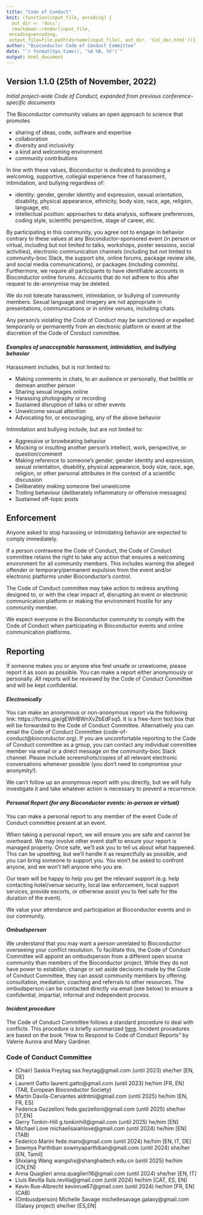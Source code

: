 ```yaml
---
title: "Code of Conduct"
knit: (function(input_file, encoding) {
  out_dir <- 'docs';
  rmarkdown::render(input_file,
 encoding=encoding,
 output_file=file.path(dirname(input_file), out_dir, 'CoC_doc.html'))})
author: "Bioconductor Code of Conduct Committee"
date: "`r format(Sys.time(), '%d %B, %Y')`"
output: html_document
---
```


## Version 1.1.0 (25th of November, 2022)

_Initial project-wide Code of Conduct, expanded from previous conference-specific documents_

The Bioconductor community values
an open approach to science that promotes 

* sharing of ideas, code, software and expertise
* collaboration
* diversity and inclusivity
* a kind and welcoming environment
* community contributions

In line with these values, Bioconductor is dedicated to providing a welcoming, supportive, collegial experience free of harassment, intimidation, and bullying regardless of:

* identity: gender, gender identity and expression, sexual orientation, disability, physical appearance, ethnicity, body size, race, age, religion, language, etc.
* intellectual position: approaches to data analysis, software preferences, coding style, scientific perspective, stage of career, etc.

By participating in this community, you agree not to engage in behavior contrary to these values at any Bioconductor-sponsored event (in person or virtual, including but not limited to talks, workshops, poster sessions, social activities), electronic communication channels (including but not limited to community-bioc Slack, the support site, online forums, package review site, and social media communications), or packages (including commits). Furthermore, we require all participants to have identifiable accounts in Bioconductor online forums. Accounts that do not adhere to this after request to de-anonymise may be deleted.

We do not tolerate harassment, intimidation, or bullying of community members. Sexual language and imagery are not appropriate in presentations, communications or in online venues, including chats.

Any person/s violating the Code of Conduct may be sanctioned or expelled temporarily or permanently from an electronic platform or event at the discretion of the Code of Conduct committee.

#### _Examples of unacceptable harassment, intimidation, and bullying behavior_

Harassment includes, but is not limited to:

* Making comments in chats, to an audience or personally, that belittle or demean another person
* Sharing sexual images online
* Harassing photography or recording
* Sustained disruption of talks or other events
* Unwelcome sexual attention
* Advocating for, or encouraging, any of the above behavior

Intimidation and bullying include, but are not limited to:

* Aggressive or browbeating behavior 
* Mocking or insulting another person’s intellect, work, perspective, or question/comment
* Making reference to someone’s gender, gender identity and expression, sexual orientation, disability, physical appearance, body size, race, age, religion, or other personal attributes in the context of a scientific discussion
* Deliberately making someone feel unwelcome
* Trolling behaviour (deliberately inflammatory or offensive messages)
* Sustained off-topic posts

## Enforcement
Anyone asked to stop harassing or intimidating behavior are expected to comply immediately.

If a person contravene the Code of Conduct, the Code of Conduct committee retains the right to take any action that ensures a welcoming environment for all community members. This includes warning the alleged offender or temporary/permanent expulsion from the event and/or electronic platforms under Bioconductor’s control.

The Code of Conduct committee may take action to redress anything designed to, or with the clear impact of, disrupting an event or electronic communication platform or making the environment hostile for any community member.

We expect everyone in the Bioconductor community to comply with the Code of Conduct when participating in Bioconductor events and online communication platforms.

## Reporting
If someone makes you or anyone else feel unsafe or unwelcome, please report it as soon as possible. You can make a report either anonymously or personally. All reports will be reviewed by the Code of Conduct Committee and will be kept confidential.

#### _Electronically_

You can make an anonymous or non-anonymous report via the following link: https://forms.gle/gEWHBWnXvZbEdFsq5. It is a free-form text box that will be forwarded to the Code of Conduct Committee. Alternatively you can email the Code of Conduct Committee (code-of-conduct@bioconductor.org). If you are uncomfortable reporting to the Code of Conduct committee as a group, you can contact any individual committee member via email or a direct message on the community-bioc Slack channel. Please include screenshots/copies of all relevant electronic conversations whenever possible (you don’t need to compromise your anonymity!).

We can’t follow up an anonymous report with you directly, but we will fully investigate it and take whatever action is necessary to prevent a recurrence.

#### _Personal Report (for any Bioconductor events: in-person or virtual)_

You can make a personal report to any member of the event Code of Conduct committee present at an event. 

When taking a personal report, we will ensure you are safe and cannot be overheard. We may involve other event staff to ensure your report is managed properly. Once safe, we’ll ask you to tell us about what happened. This can be upsetting, but we’ll handle it as respectfully as possible, and you can bring someone to support you. You won’t be asked to confront anyone, and we won’t tell anyone who you are.

Our team will be happy to help you get the relevant support (e.g. help contacting hotel/venue security, local law enforcement, local support services, provide escorts, or otherwise assist you to feel safe for the duration of the event).

We value your attendance and participation at Bioconductor events and in our community.

#### _Ombudsperson_

We understand that you may want a person unrelated to Bioconductor overseeing your conflict resolution. To facilitate this, the Code of Conduct Committee will appoint an ombudsperson from a different open source community than members of the Bioconductor project. While they do not have power to establish, change or set aside decisions made by the Code of Conduct Committee, they can assist community members by offering consultation, mediation, coaching and referrals to other 
resources. The ombudsperson can be contacted directly via email (see below) to
ensure a confidential, impartial, informal and independent process. 

#### _Incident procedure_

The Code of Conduct Committee follows a standard procedure to deal with conflicts. 
This procedure is briefly summarized [here](https://bioconductor.github.io/CodeOfConduct/incident_response.html). Incident procedures are based on the book "How to Respond to Code of Conduct Reports" 
by Valerie Aurora and Mary Gardiner.


### Code of Conduct Committee 

* (Chair) Saskia Freytag sas.freytag@gmail.com (until 2023) she/her [EN, DE]
* Laurent Gatto laurent.gatto@gmail.com (until 2023) he/him [FR, EN] (TAB, European Bioconductor Society)
* Martín Dávila-Cervantes aldntmi@gmail.com (until 2025) he/him [EN, FR, ES] 
* Federica Gazzelloni fede.gazzelloni@gmail.com (until 2025) she/her [IT,EN]
* Gerry Tonkin-Hill g.tonkinhill@gmail.com (until 2025) he/him [EN] 
* Michael Love michaelisaiahlove@gmail.com (until 2024) he/him [EN] (TAB)
* Federico Marini fede.maro@gmail.com (until 2024) he/him [EN, IT, DE]
* Sowmya Parthiban sowmyaparthiban@gmail.com (until 2024) she/her [EN, Tamil]
* Shixiang Wang wangshx@shanghaitech.edu.cn (until 2025) he/him [CN,EN]
* Anna Quaglieri anna.quaglieri16@gmail.com (until 2024) she/her [EN, IT]
* Lluís Revilla lluis.revilla@gmail.com (until 2024) he/him [CAT, ES, EN]
* Kevin Rue-Albrecht kevinrue67@gmail.com  (until 2024) he/him [FR, EN] (CAB)
* (Ombusdperson) Michelle Savage michellesavage.galaxy@gmail.com (Galaxy project) she/her [ES,EN]

